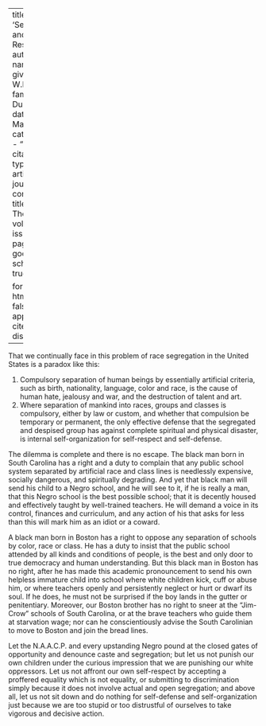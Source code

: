 
---
title: 'Separation and Self-Respect'
author:
  - name:
      given: W.E.B.
      family: Du Bois
date: Mar. 1934
categories: 
  - ""
citation: 
  type: article-journal
  container-title: The Crisis
  volume: 41
  issue: 3
  page: 85
google-scholar: true

format:
  html:
    toc: false
    appendix-cite-as: display
---


That we continually face in this problem of race segregation in the United States is a paradox like this:

1. Compulsory separation of human beings by essentially artificial criteria, such as birth, nationality, language, color and race, is the cause of human hate, jealousy and war, and the destruction of talent and art.    
2. Where separation of mankind into races, groups and classes is compulsory, either by law or custom, and whether that compulsion be temporary or permanent, the only effective defense that the segregated and despised group has against complete spiritual and physical disaster, is internal self-organization for self-respect and self-defense.

The dilemma is complete and there is no escape. The black man born in South Carolina has a right and a duty to complain that any public school system separated by artificial race and class lines is needlessly expensive, socially dangerous, and spiritually degrading. And yet that black man will send his child to a Negro school, and he will see to it, if he is really a man, that this Negro school is the best possible school; that it is decently housed and effectively taught by well-trained teachers. He will demand a voice in its control, finances and curriculum, and any action of his that asks for less than this will mark him as an idiot or a coward.

A black man born in Boston has a right to oppose any separation of schools by color, race or class. He has a duty to insist that the public school attended by all kinds and conditions of people, is the best and only door to true democracy and human understanding. But this black man in Boston has no right, after he has made this academic pronouncement to send his own helpless immature child into school where white children kick, cuff or abuse him, or where teachers openly and persistently neglect or hurt or dwarf its soul. If he does, he must not be surprised if the boy lands in the gutter or penitentiary. Moreover, our Boston brother has no right to sneer at the "Jim-Crow" schools of South Carolina, or at the brave teachers who guide them at starvation wage; nor can he conscientiously advise the South Carolinian to move to Boston and join the bread lines.

Let the N.A.A.C.P. and every upstanding Negro pound at the closed gates of opportunity and denounce caste and segregation; but let us not punish our own children under the curious impression that we are punishing our white oppressors. Let us not affront our own self-respect by accepting a proffered equality which is not equality, or submitting to discrimination simply because it does not involve actual and open segregation; and above all, let us not sit down and do nothing for self-defense and self-organization just because we are too stupid or too distrustful of ourselves to take vigorous and decisive action.

